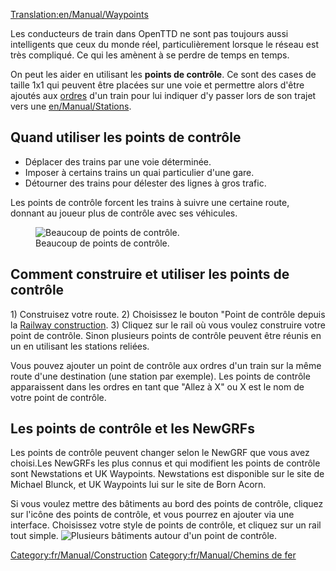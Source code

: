 [[Translation:en/Manual/Waypoints]]
{{fr/Traduction|en/Manual/Waypoints|10}}

<!-- this is not tutorial/walkthrough category member -->
Les conducteurs de train dans OpenTTD ne sont pas toujours aussi intelligents que ceux du monde réel, particulièrement lorsque le réseau est très compliqué.  Ce qui les amènent à se perdre de temps en temps.  

On peut les aider en utilisant les '''points de contrôle'''. Ce sont des cases de taille 1x1 qui peuvent être placées sur une voie et permettre alors d'être ajoutés aux [[fr/Manual/Ordres|ordres]] d'un train pour lui indiquer d'y passer lors de son trajet vers une [[en/Manual/Stations]].
==Quand utiliser les points de contrôle==

* Déplacer des trains par une voie déterminée.
* Imposer à certains trains un quai particulier d'une gare.
* Détourner des trains pour délester des lignes à gros trafic.

Les points de contrôle forcent les trains à suivre une certaine route, donnant au joueur plus de contrôle avec ses véhicules.

[[File:en/Manual/Checkpoints.png|center|frame|Beaucoup de points de contrôle.]]

==Comment construire et utiliser les points de contrôle==

1) Construisez votre route.
2) Choisissez le bouton "Point de contrôle depuis la [[en/Barre de construction de rails|Railway construction]].
3) Cliquez sur le rail où vous voulez construire votre point de contrôle. Sinon plusieurs points de contrôle peuvent être réunis en un en utilisant les stations reliées.

Vous pouvez ajouter un point de contrôle aux ordres d'un train sur la même route d'une destination (une station par exemple). Les points de contrôle apparaissent dans les ordres en tant que "Allez à X" ou X est le nom de votre point de contrôle.

==Les points de contrôle et les NewGRFs==
Les points de contrôle peuvent changer selon le NewGRF que vous avez choisi.Les NewGRFs les plus connus et qui modifient les points de contrôle sont Newstations et UK Waypoints. Newstations est disponible sur le site de Michael Blunck, et UK Waypoints lui sur le site de Born Acorn.

Si vous voulez mettre des bâtiments au bord des points de contrôle, cliquez sur l'icône des points de contrôle, et vous pourrez en ajouter via une interface. Choisissez votre style de points de contrôle, et cliquez sur un rail tout simple.
[[File:en/Manual/Newgrfwayp.png|center|frame|Plusieurs bâtiments autour d'un point de contrôle.]]

[[Category:fr/Manual/Construction]]
[[Category:fr/Manual/Chemins de fer]]